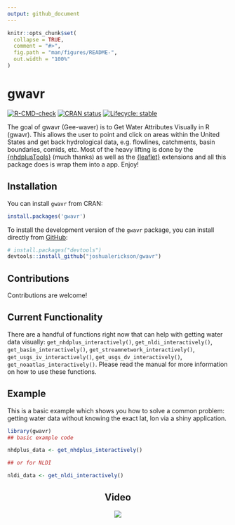 ```yaml
---
output: github_document
---
```


<!-- README.md is generated from README.Rmd. Please edit that file -->

```r
knitr::opts_chunk$set(
  collapse = TRUE,
  comment = "#>",
  fig.path = "man/figures/README-",
  out.width = "100%"
)
```

# gwavr

<!-- badges: start -->
[![R-CMD-check](https://github.com/joshualerickson/gwavr/workflows/R-CMD-check/badge.svg)](https://github.com/joshualerickson/gwavr/actions)
[![CRAN status](https://www.r-pkg.org/badges/version/gwavr)](https://CRAN.R-project.org/package=gwavr)
[![Lifecycle: stable](https://img.shields.io/badge/lifecycle-stable-brightgreen.svg)](https://lifecycle.r-lib.org/articles/stages.html#stable)
<!-- badges: end -->

The goal of gwavr (Gee-waver) is to Get Water Attributes Visually in R (gwavr). This allows the user to point and click on areas within the United States and get back hydrological data, e.g. flowlines, catchments, basin boundaries, comids, etc. Most of the heavy lifting is done by the  [{nhdplusTools}](https://github.com/DOI-USGS/nhdplusTools) (much thanks) as well as the [{leaflet}](https://github.com/rstudio/leaflet) extensions and all this package does is wrap them into a app. Enjoy!  

## Installation

You can install `gwavr` from CRAN:

```r
install.packages('gwavr')
```

To install the development version of the `gwavr` package, you can
install directly from [GitHub](https://github.com/):

``` r
# install.packages("devtools")
devtools::install_github("joshualerickson/gwavr")
```

## Contributions  

Contributions are welcome!  

## Current Functionality  

There are a handful of functions right now that can help with getting water data visually: `get_nhdplus_interactively()`, `get_nldi_interactively()`, `get_basin_interactively()`, `get_streamnetwork_interactively()`, `get_usgs_iv_interactively()`, `get_usgs_dv_interactively()`, `get_noaatlas_interactively()`. Please read the manual for more information on how to use these functions.  

## Example

This is a basic example which shows you how to solve a common problem: getting water data without knowing the exact lat, lon via a shiny application.

```r
library(gwavr)
## basic example code

nhdplus_data <- get_nhdplus_interactively()

## or for NLDI

nldi_data <- get_nldi_interactively()
```
<center>
## Video


<img src='inst/www/huc12.gif' class = 'center'>

</center>

